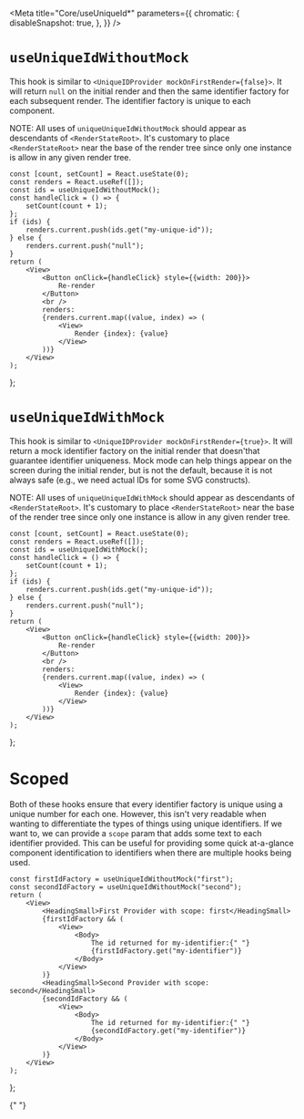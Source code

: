 


<Meta
    title="Core/useUniqueId*"
    parameters={{
        chromatic: {
            disableSnapshot: true,
        },
    }}
/>

# `useUniqueIdWithoutMock`

This hook is similar to `<UniqueIDProvider mockOnFirstRender={false}>`.
It will return `null` on the initial render and then the same identifier
factory for each subsequent render. The identifier factory is unique to
each component.

NOTE: All uses of `uniqueUniqueIdWithoutMock` should appear as descendants
of `<RenderStateRoot>`. It's customary to place `<RenderStateRoot>` near
the base of the render tree since only one instance is allow in any given
render tree.

    const [count, setCount] = React.useState(0);
    const renders = React.useRef([]);
    const ids = useUniqueIdWithoutMock();
    const handleClick = () => {
        setCount(count + 1);
    };
    if (ids) {
        renders.current.push(ids.get("my-unique-id"));
    } else {
        renders.current.push("null");
    }
    return (
        <View>
            <Button onClick={handleClick} style={{width: 200}}>
                Re-render
            </Button>
            <br />
            renders:
            {renders.current.map((value, index) => (
                <View>
                    Render {index}: {value}
                </View>
            ))}
        </View>
    );
};

<Canvas>
    <Story name="WithoutMockExample">
        <RenderStateRoot>
            <WithoutMockExample />
        </RenderStateRoot>
    </Story>
</Canvas>

# `useUniqueIdWithMock`

This hook is similar to `<UniqueIDProvider mockOnFirstRender={true}>`.
It will return a mock identifier factory on the initial render that doesn'that
guarantee identifier uniqueness. Mock mode can help things appear on the screen
during the initial render, but is not the default, because it is not always safe
(e.g., we need actual IDs for some SVG constructs).

NOTE: All uses of `uniqueUniqueIdWithMock` should appear as descendants
of `<RenderStateRoot>`. It's customary to place `<RenderStateRoot>` near
the base of the render tree since only one instance is allow in any given
render tree.

    const [count, setCount] = React.useState(0);
    const renders = React.useRef([]);
    const ids = useUniqueIdWithMock();
    const handleClick = () => {
        setCount(count + 1);
    };
    if (ids) {
        renders.current.push(ids.get("my-unique-id"));
    } else {
        renders.current.push("null");
    }
    return (
        <View>
            <Button onClick={handleClick} style={{width: 200}}>
                Re-render
            </Button>
            <br />
            renders:
            {renders.current.map((value, index) => (
                <View>
                    Render {index}: {value}
                </View>
            ))}
        </View>
    );
};

<Canvas>
    <Story name="WithMockExample">
        <RenderStateRoot>
            <WithMockExample />
        </RenderStateRoot>
    </Story>
</Canvas>

# Scoped

Both of these hooks ensure that every identifier factory is unique using a
unique number for each one. However, this isn't very readable when wanting to
differentiate the types of things using unique identifiers. If we want to, we
can provide a `scope` param that adds some text to each identifier provided.
This can be useful for providing some quick at-a-glance component identification
to identifiers when there are multiple hooks being used.

    const firstIdFactory = useUniqueIdWithoutMock("first");
    const secondIdFactory = useUniqueIdWithoutMock("second");
    return (
        <View>
            <HeadingSmall>First Provider with scope: first</HeadingSmall>
            {firstIdFactory && (
                <View>
                    <Body>
                        The id returned for my-identifier:{" "}
                        {firstIdFactory.get("my-identifier")}
                    </Body>
                </View>
            )}
            <HeadingSmall>Second Provider with scope: second</HeadingSmall>
            {secondIdFactory && (
                <View>
                    <Body>
                        The id returned for my-identifier:{" "}
                        {secondIdFactory.get("my-identifier")}
                    </Body>
                </View>
            )}
        </View>
    );
};

<Canvas>
    <Story name="ScopedExample">
        <RenderStateRoot>
            <ScopedExample />
        </RenderStateRoot>
    </Story>{" "}
</Canvas>
